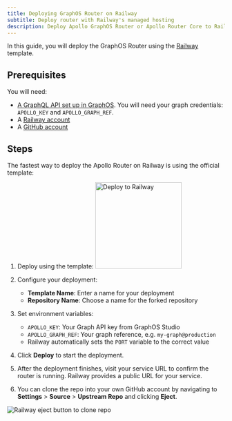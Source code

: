 ```yaml
---
title: Deploying GraphOS Router on Railway
subtitle: Deploy router with Railway's managed hosting
description: Deploy Apollo GraphOS Router or Apollo Router Core to Railway using their managed hosting platform.
---
```


In this guide, you will deploy the GraphOS Router using the [Railway](https://railway.com/) template.

## Prerequisites

You will need:

- [A GraphQL API set up in GraphOS](/graphos/get-started/guides/graphql#step-1-set-up-your-graphql-api). You will need your graph credentials: `APOLLO_KEY` and `APOLLO_GRAPH_REF`.
- A [Railway account](https://railway.com/)
- A [GitHub account](https://github.com/)

## Steps

The fastest way to deploy the Apollo Router on Railway is using the official template:

1. Deploy using the template:
    <a href="https://railway.com/deploy/apollo-router">
      <img src="https://railway.app/button.svg" alt="Deploy to Railway" width="200px"/>
    </a>

1. Configure your deployment:
   - **Template Name**: Enter a name for your deployment
   - **Repository Name**: Choose a name for the forked repository

1. Set environment variables:
   - `APOLLO_KEY`: Your Graph API key from GraphOS Studio
   - `APOLLO_GRAPH_REF`: Your graph reference, e.g. `my-graph@production`
   - Railway automatically sets the `PORT` variable to the correct value

1. Click **Deploy** to start the deployment.

1. After the deployment finishes, visit your service URL to confirm the router is running. Railway provides a public URL for your service.

1. You can clone the repo into your own GitHub account by navigating to **Settings** > **Source** > **Upstream Repo** and clicking **Eject**.

![Railway eject button to clone repo](../../../images/managed-hosting/railway-eject-button.png)

